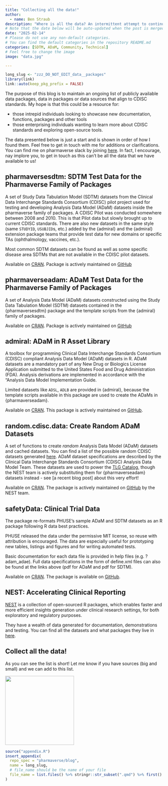 ```yaml
---
title: "Collecting all the data!"
author:
  - name: Ben Straub
description: "Where is all the data? An intermittent attempt to continuously compile, collate, consolidate, and curate publicly available CDISC data useful for Clinical Reporting in R"
# Note that the date below will be auto-updated when the post is merged.
date: "2025-02-14"
# Please do not use any non-default categories.
# You can find the default categories in the repository README.md
categories: [SDTM, ADaM, Community, Technical]
# Feel free to change the image
image: "data.jpg"

---
```


<!--------------- typical setup ----------------->

```r
long_slug <- "zzz_DO_NOT_EDIT_data__packages"
library(link)
link::auto(keep_pkg_prefix = FALSE)
```

<!--------------- post begins here ----------------->

The purpose of this blog is to maintain an ongoing list of publicly available data packages, data in packages or data sources that align to CDISC standards. My hope is that this could be a resource for:

* those intrepid individuals looking to showcase new documentation, functions, packages and other tools
* those enterprising individuals wanting to learn more about CDISC standards and exploring open-source tools.

The data presented below is just a start and is shown in order of how I found them. Feel free to get in touch with me for additions or clarifications. You can find me on pharmaverse slack by joining [here](https://pharmaverse.slack.com/).  In fact, I encourage, nay implore you, to get in touch as this can't be all the data that we have available to us!

## pharmaversesdtm: SDTM Test Data for the Pharmaverse Family of Packages

A set of Study Data Tabulation Model (SDTM) datasets from the Clinical Data Interchange Standards Consortium (CDISC) pilot project used for testing and developing Analysis Data Model (ADaM) datasets inside the pharmaverse family of packages. A CDISC Pilot was conducted somewhere between 2008 and 2010. This is that Pilot data but slowly brought up to current CDISC standards. There are also new datasets in the same style (same `STUDYID`, `USUBJID`s, etc.) added by the {admiral} and the {admiral} extension package teams that provide test data for new domains or specific TAs (ophthalmology, vaccines, etc.).

Most common SDTM datasets can be found as well as some specific disease area SDTMs that are not available in the CDISC pilot datasets.

Available on [CRAN](https://cloud.r-project.org/web/packages/pharmaversesdtm/index.html). Package is actively maintained on [GitHub](https://github.com/pharmaverse/pharmaversesdtm)

## pharmaverseadam: ADaM Test Data for the Pharmaverse Family of Packages

A set of Analysis Data Model (ADaM) datasets constructed using the Study Data Tabulation Model (SDTM) datasets contained in the {pharmaversesdtm} package and the template scripts from the {admiral} family of packages. 

Available on [CRAN](https://cloud.r-project.org/web/packages/pharmaverseadam/index.html). Package is actively maintained on [GitHub](https://github.com/pharmaverse/pharmaversesdtm)

## admiral: ADaM in R Asset Library

A toolbox for programming Clinical Data Interchange Standards Consortium (CDISC) compliant Analysis Data Model (ADaM) datasets in R. ADaM datasets are a mandatory part of any New Drug or Biologics License Application submitted to the United States Food and Drug Administration (FDA). Analysis derivations are implemented in accordance with the "Analysis Data Model Implementation Guide.

Limited datasets like `ADSL`, `ADLB` are provided in {admiral}, because the template scripts available in this package are used to create the ADaMs in {pharmaverseadam}.

Available on [CRAN](https://cran.r-project.org/web/packages/admiral/index.html). This package is actively maintained on [GitHub](https://github.com/pharmaverse/admiral).

## random.cdisc.data: Create Random ADaM Datasets

A set of functions to create *random* Analysis Data Model (ADaM) datasets and cached datasets. You can find a list of the possible random CDISC datasets generated [here](https://insightsengineering.github.io/random.cdisc.data/main/index.html). ADaM dataset specifications are described by the Clinical Data Interchange Standards Consortium (CDISC) Analysis Data Model Team. These datasets are used to power the [TLG Catalog](https://insightsengineering.github.io/tlg-catalog/stable/), though the NEST team is actively substituting them for {pharmaverseadam} datasets instead -  see [a recent blog post] about this very effort!



Available on [CRAN](https://cran.r-project.org/web/packas/random.cdisc.data/index.html). The package is actively maintained on [GitHub](https://github.com/insightsengineering/random.cdisc.data) by the NEST team.

## safetyData: Clinical Trial Data

The package re-formats PHUSE's sample ADaM and SDTM datasets as an R package following R data best practices.

PHUSE released the data under the permissive MIT license, so reuse with attribution is encouraged. The data are especially useful for prototyping new tables, listings and figures and for writing automated tests.

Basic documentation for each data file is provided in help files (e.g. ?adam_adae). Full data specifications in the form of define.xml files can also be found at the links above (pdf for ADaM and pdf for SDTM).

Available on [CRAN](https://cran.r-project.org/web/packages/random.cdisc.data/index.html). The package is available on [GitHub](https://github.com/SafetyGraphics/safetyData).


## NEST: Accelerating Clinical Reporting

[NEST](https://insightsengineering.github.io/nest/) is a collection of open-sourced R packages, which enables faster and more efficient insights generation under clinical research settings, for both exploratory and regulatory purposes.

They have a wealth of data generated for documentation, demonstrations and testing.  You can find all the datasets and what packages they live in [here](https://insightsengineering.r-universe.dev/datasets). 

## Collect all the data!

As you can see the list is short! Let me know if you have sources (big and small) and we can add to this list.

![](data.jpg){fig-align="center" width="220"}

<!--------------- appendices go here ----------------->

```r
source("appendix.R")
insert_appendix(
  repo_spec = "pharmaverse/blog",
  name = long_slug,
  # file_name should be the name of your file
  file_name = list.files() %>% stringr::str_subset(".qmd") %>% first()
)
```
